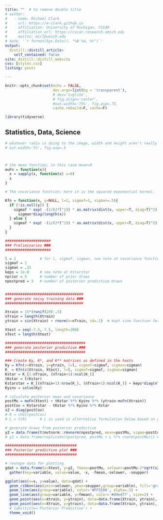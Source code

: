 ```yaml
---
title: ""  # to remove double title
# author:
#   - name: Michael Clark
#     url: https://m-clark.github.io
#     affiliation: University of Michigan, CSCAR
#     affiliation_url: https://cscar.research.umich.edu
#     mailto: micl@umich.edu
# date: '`r format(Sys.Date(), "%B %d, %Y")`'
output:
  distill::distill_article:
    self_contained: false
site: distill::distill_website
css: [styles.css]
listing: posts

---
```


```r
knitr::opts_chunk$set(echo = FALSE, 
                      dev.args=list(bg = 'transparent'), 
                      # dev='svglite',                                
                      # fig.align='center', 
                      #out.width='75%', fig.asp=.75,                 
                      cache.rebuild=F, cache=F)

library(tidyverse)
```



<div class='index-title' style="">
# Statistics, Data, Science
</div>


```r
# whatever radix is doing to the image, width and height aren't really meaningful.  Making width smaller can actually result in a larger image
# out.width='5%', fig.asp=.5



# the mean function; in this case mean=0
muFn = function(x){
  x = sapply(x, function(x) x=0)
  x
}

# The covariance function; here it is the squared exponential kernel.

Kfn = function(x, y=NULL, l=1, sigmaf=1, sigman=.5){
  if (!is.null(y)) {
    sigmaf * exp( -(1/(2*l^2)) * as.matrix(dist(x, upper=T, diag=T)^2) ) + 
      sigman*diag(length(x))    
  } else {
    sigmaf * exp( -(1/(2*l^2)) * as.matrix(dist(x, upper=T, diag=T)^2) )
  }  
}

#####################
### Preliminaries ###
#####################

l = 1           # for l, sigmaf, sigman, see note at covariance function
sigmaf = 1      
sigman = .25 
keps = 1e-8     # see note at Kstarstar
nprior = 5      # number of prior draws
npostpred = 3   # number of posterior predictive draws


####################################
### generate noisy training data ###
####################################

Xtrain = 15*(runif(20)-.5)  
nTrain = length(Xtrain)
ytrain = sin(Xtrain) + rnorm(n=nTrain, sd=.1)  # kept sine function for comparison to noise free result

Xtest = seq(-7.5, 7.5, length=200)
nTest = length(Xtest)

#####################################
### generate posterior predictive ###
#####################################

### Create Ky, K*, and K** matrices as defined in the texts
Ky = Kfn(x=Xtrain, y=ytrain, l=l, sigmaf=sigmaf, sigman=sigman)
K_ = Kfn(c(Xtrain, Xtest), l=l, sigmaf=sigmaf, sigman=sigman)                    # initial matrix
Kstar = K_[1:nTrain, (nTrain+1):ncol(K_)]                                        # dim = N x N*
tKstar = t(Kstar)                                                                # dim = N* x N
Kstarstar = K_[(nTrain+1):nrow(K_), (nTrain+1):ncol(K_)] + keps*diag(nTest)      # dim = N* x N*; the keps part is for positive definiteness
Kyinv = solve(Ky)

# calculate posterior mean and covariance
postMu = muFn(Xtest) + tKstar %*% Kyinv %*% (ytrain-muFn(Xtrain))
postCov = Kstarstar - tKstar %*% Kyinv %*% Kstar
s2 = diag(postCov)
# R = chol(postCov)  
# L = t(R)      # L is used in alternative formulation below based on gaussSample.m

# generate draws from posterior predictive
y2 = data.frame(t(mvtnorm::rmvnorm(npostpred, mean=postMu, sigma=postCov)))
# y2 = data.frame(replicate(npostpred, postMu + L %*% rnorm(postMu))) # alternative

#################################
### Posterior predictive plot ###
#################################

# reshape data for plotting
gdat = data.frame(x=Xtest, y=y2, fmean=postMu, selower=postMu-2*sqrt(s2), seupper=postMu+2*sqrt(s2)) %>% 
  gather(key=variable, value=value, -x, -fmean,-selower, -seupper)

ggplot(aes(x=x, y=value), data=gdat) + 
  geom_ribbon(aes(ymin=selower, ymax=seupper,group=variable), fill='gray98') +
  geom_line(aes(group=variable), color='#FF5500', alpha=.5) +
  geom_line(aes(group=variable, y=fmean), color='#d9edf7', size=2) +
  geom_point(aes(x=Xtrain, y=ytrain), data=data.frame(Xtrain, ytrain), size=4, color='#0085a1', alpha=.5) +
  geom_point(aes(x=Xtrain, y=ytrain), data=data.frame(Xtrain, ytrain), size=2, color='#0085a1', alpha=.25) +
  # labs(title='Posterior Predictive') +
  theme_void()



```

